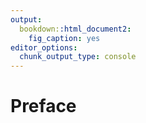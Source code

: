 ```yaml
---
output:
  bookdown::html_document2:
    fig_caption: yes
editor_options:
  chunk_output_type: console
---
```


Preface {-}
========


